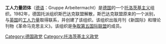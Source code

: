 '''工人力量团体'''（[[德语|德语]]：Gruppe Arbeitermacht）是[[德国|德国]]的一个[[托洛茨基主义|托洛茨基主义]]组织。1982年，德国托派组织斯巴达克联盟解散，斯巴达克联盟原来的一个派别，与[[英国|英国]]的[[工人力量_(英国)|工人力量]]取得联系，并创建了该组织。该组织出版月刊《新国际》和理论刊物《革命马克思主义》。该组织是[[争取第五国际联盟|争取第五国际联盟]]的成员。

[[Category:德国政党|Category:德国政党]]
[[Category:托洛茨基主义政党|Category:托洛茨基主义政党]]